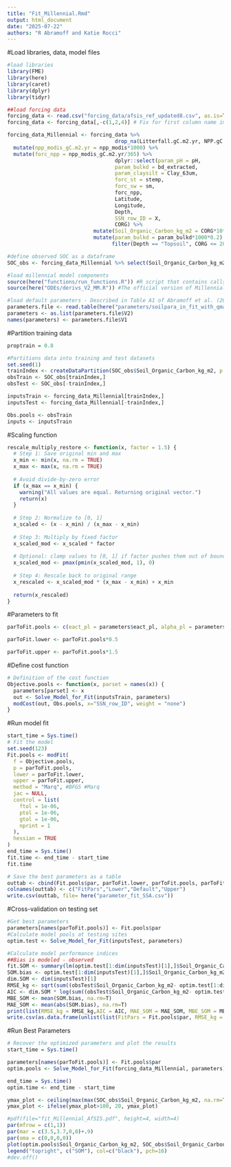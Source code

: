 ```yaml
---
title: "Fit_Millennial.Rmd"
output: html_document
date: "2025-07-22"
authors: "R Abramoff and Katie Rocci"
---
```


#Load libraries, data, model files
```r
#load libraries
library(FME)
library(here)
library(caret)
library(dplyr)
library(tidyr)

##load forcing data
forcing_data <- read.csv("forcing_data/afsis_ref_updated8.csv", as.is=T)
forcing_data <- forcing_data[,-c(1,2,4)] # Fix for first column name import error

forcing_data_Millennial <- forcing_data %>% 
                                   drop_na(Litterfall.gC.m2.yr, NPP.gC.m2.d, Clay_2um, Clay_63um, SoilTMP_C, SoilMoi_m3m3, pH, bd_extracted, LIG_N) %>%
  mutate(npp_modis_gC.m2.yr = npp_modis*1000) %>% 
  mutate(forc_npp = npp_modis_gC.m2.yr/365) %>% 
                                   dplyr::select(param_pH = pH,
                                   param_bulkd = bd_extracted, 
                                   param_claysilt = Clay_63um, 
                                   forc_st = stemp, 
                                   forc_sw = sm, 
                                   forc_npp,
                                   Latitude,
                                   Longitude,
                                   Depth,
                                   SSN_row_ID = X,
                                   CORG) %>% 
                            mutate(Soil_Organic_Carbon_kg_m2 = CORG*10*param_bulkd*20/100) %>%
                            mutate(param_bulkd = param_bulkd*1000*0.2)  %>% #1000 converts from g/cm3 to kg/m3, 0.2 for top 20 cm
                                  filter(Depth == "Topsoil", CORG <= 20)

#define observed SOC as a dataframe
SOC_obs <- forcing_data_Millennial %>% select(Soil_Organic_Carbon_kg_m2, SSN_row_ID)

#load millennial model components
source(here("functions/run_functions.R")) #R script that contains calls to run model
source(here("ODEs/derivs_V2_MM.R")) #The official version of Millennial V2

#load default parameters - Described in Table A1 of Abramoff et al. (2021)
parameters.file <- read.table(here("parameters/soilpara_in_fit_with_qmax.txt"))
parameters <- as.list(parameters.file$V2)
names(parameters) <- parameters.file$V1
```

#Partition training data
```r
proptrain = 0.8

#Partitions data into training and test datasets
set.seed(1)
trainIndex <- createDataPartition(SOC_obs$Soil_Organic_Carbon_kg_m2, p = proptrain, list = FALSE, times = 1)
obsTrain <- SOC_obs[trainIndex,]
obsTest <- SOC_obs[-trainIndex,]  

inputsTrain <- forcing_data_Millennial[trainIndex,]
inputsTest <- forcing_data_Millennial[-trainIndex,]

Obs.pools <- obsTrain
inputs <- inputsTrain
```

#Scaling function
```r
rescale_multiply_restore <- function(x, factor = 1.5) {
  # Step 1: Save original min and max
  x_min <- min(x, na.rm = TRUE)
  x_max <- max(x, na.rm = TRUE)
  
  # Avoid divide-by-zero error
  if (x_max == x_min) {
    warning("All values are equal. Returning original vector.")
    return(x)
  }
  
  # Step 2: Normalize to [0, 1]
  x_scaled <- (x - x_min) / (x_max - x_min)
  
  # Step 3: Multiply by fixed factor
  x_scaled_mod <- x_scaled * factor
  
  # Optional: clamp values to [0, 1] if factor pushes them out of bounds
  x_scaled_mod <- pmax(pmin(x_scaled_mod, 1), 0)
  
  # Step 4: Rescale back to original range
  x_rescaled <- x_scaled_mod * (x_max - x_min) + x_min
  
  return(x_rescaled)
}
```

#Parameters to fit
```r
parToFit.pools <- c(eact_pl = parameters$eact_pl, alpha_pl = parameters$alpha_pl, tae_ref = parameters$tae_ref)

parToFit.lower <- parToFit.pools*0.5

parToFit.upper <- parToFit.pools*1.5
```

#Define cost function
```r
# Definition of the cost function
Objective.pools <- function(x, parset = names(x)) {
  parameters[parset] <- x
  out <- Solve_Model_for_Fit(inputsTrain, parameters)
  modCost(out, Obs.pools, x="SSN_row_ID", weight = "none")
}
```

#Run model fit
```r
start_time = Sys.time()
# Fit the model
set.seed(123)
Fit.pools <- modFit(
  f = Objective.pools,
  p = parToFit.pools,
  lower = parToFit.lower,
  upper = parToFit.upper,
  method = "Marq", #BFGS #Marq
  jac = NULL,
  control = list(
    ftol = 1e-06,
    ptol = 1e-06,
    gtol = 1e-06,
    nprint = 1
  ),
  hessian = TRUE
)
end_time = Sys.time()
fit.time <- end_time - start_time
fit.time

# Save the best parameters as a table
outtab <- cbind(Fit.pools$par, parToFit.lower, parToFit.pools, parToFit.upper)
colnames(outtab) <- c("FitPars","Lower","Default","Upper")
write.csv(outtab, file= here("parameter_fit_SSA.csv"))
```

#Cross-validation on testing set
```r
#Get best parameters
parameters[names(parToFit.pools)] <- Fit.pools$par
#Calculate model pools at testing sites
optim.test <- Solve_Model_for_Fit(inputsTest, parameters)

#Calculate model performance indices
##Bias is modeled - observed
fit.SOM <- summary(lm(optim.test[1:dim(inputsTest)[1],]$Soil_Organic_Carbon_kg_m2 ~ obsTest$Soil_Organic_Carbon_kg_m2))
SOM.bias <- optim.test[1:dim(inputsTest)[1],]$Soil_Organic_Carbon_kg_m2 - obsTest$Soil_Organic_Carbon_kg_m2
dim.SOM <- dim(inputsTest)[1]
RMSE_kg <- sqrt(sum((obsTest$Soil_Organic_Carbon_kg_m2- optim.test[1:dim.SOM,]$Soil_Organic_Carbon_kg_m2)^2, na.rm=T)/dim.SOM)
AIC <- dim.SOM * log(sum((obsTest$Soil_Organic_Carbon_kg_m2- optim.test[1:dim.SOM,]$Soil_Organic_Carbon_kg_m2)^2, na.rm=T)/dim.SOM) + 2*length(parameters[[3]])
MBE_SOM <- mean(SOM.bias, na.rm=T)
MAE_SOM <- mean(abs(SOM.bias), na.rm=T)
print(list(RMSE_kg = RMSE_kg,AIC = AIC, MAE_SOM = MAE_SOM, MBE_SOM = MBE_SOM, fit.SOM= fit.SOM))
write.csv(as.data.frame(unlist(list(FitPars = Fit.pools$par, RMSE_kg = RMSE_kg,AIC = AIC, MAE_SOM = MAE_SOM, MBE_SOM = MBE_SOM, df1= fit.SOM$fstatistic[2], df2= fit.SOM$fstatistic[3], Fstat=fit.SOM$fstatistic[1], adjR2=fit.SOM$adj.r.squared))), file=paste0("ParFitResult_",Sys.time(),".csv"))
```

#Run Best Parameters
```r
# Recover the optimized parameters and plot the results
start_time = Sys.time()

parameters[names(parToFit.pools)] <- Fit.pools$par
optim.pools <- Solve_Model_for_Fit(forcing_data_Millennial, parameters)

end_time = Sys.time()
optim.time <- end_time - start_time

ymax_plot <- ceiling(max(max(SOC_obs$Soil_Organic_Carbon_kg_m2, na.rm=T), max(optim.pools$Soil_Organic_Carbon_kg_m2, na.rm=T)))
ymax_plot <- ifelse(ymax_plot>100, 20, ymax_plot)

#pdf(file="fit_Millennial_AfSIS.pdf", height=4, width=4)
par(mfrow = c(1,1))
par(mar = c(3.5,3.7,0,0)+.9)
par(oma = c(0,0,0,0))
plot(optim.pools$Soil_Organic_Carbon_kg_m2, SOC_obs$Soil_Organic_Carbon_kg_m2, ylab = expression("Observed OM (kg " ~ m^{2} ~ ")"), xlab = expression("Predicted OM (kg " ~ m^{2} ~ ")"), lwd = 2, type = "p", col = "black", ylim=c(0,ymax_plot), xlim=c(0,ymax_plot))
legend("topright", c("SOM"), col=c("black"), pch=16)
#dev.off()
```

